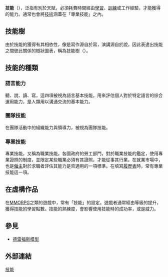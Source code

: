 {{redirect2|技巧|一种体育运动|特技體操}}
{{article issues
|
{{Expand|time=2010-06-05T10:42:22+00:00}}
{{Expert|time=2010-06-05T10:42:22+00:00}}
{{Unreferenced|time=2010-06-05T10:42:22+00:00}}
}}
'''技能'''（{{lang-en|'''Skill'''}}），泛指有別於天賦，必須耗費時間經由[[學習|學習]]、[[訓練|訓練]]或工作經驗，才能獲得的能力。通常也會將[[技術|技術]]涵蓋在「專業技能」之內。

==技能樹==
由於技能的獲得有其相依性，像是寫作源自於寫，演講源自於說，因此表達出技能之間彼此關係的樹狀圖表，稱為技能樹（{{lang-en|Skill tree}}）。

==技能的種類==
===語言能力===
聽、說、讀、寫，這四項被視為語言基本技能。用來評估個人對於特定語言的综合運用能力，是人類用以溝通交流的基本能力。
===團隊技能===
{{see|軟技能}}
在團隊活動中的組織能力與領導力，被視為團隊技能。

===專業技能===
專業技能，又稱為職業技能。各國政府的勞工部門，對於職業技能的鑑定，使用專業證照的制度，並限定某些職業必須有其證照，才能從事其行業。在就業市場中，也是[[僱主|僱主]]對於求職者評估其能力是否適用的一項標準。在填寫[[履歷表|履歷表]]時，常有專業技能這一項。

==在虛構作品==
在[[MMORPG|MMORPG]]之類的遊戲中，常有「技能」的設定。遊戲者通常經由等級的提升，獲得技能的學習點數。技能的熟練度，會影響使用技能時的成功率，或是威力。

== 參見 ==

* [[德雷福斯模型|德雷福斯模型]]

==外部連結==
{{GoogleBooks|Skill|"技能"}}

{{Commonscat|Skills}}
[[Category:技能|技能]]